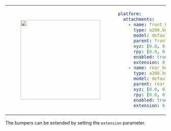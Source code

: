 <table>
<tr>
<td>
<center>
<figure>
    <img src={require("./img/bumper.png").default} width="250"/>
</figure>
</center>
</td>
<td>

```yaml
platform:
  attachments:
    - name: front_bumper
      type: a200.bumper
      model: default
      parent: front_bumper_mount
      xyz: [0.0, 0.0, 0.0]
      rpy: [0.0, 0.0, 0.0]
      enabled: true
      extension: 0.0
    - name: rear_bumper
      type: a200.bumper
      model: default
      parent: rear_bumper_mount
      xyz: [0.0, 0.0, 0.0]
      rpy: [0.0, 0.0, 0.0]
      enabled: true
      extension: 0.0
```

</td>
</tr>
</table>

The bumpers can be extended by setting the `extension` parameter.

